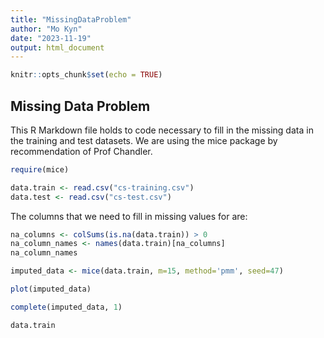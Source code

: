 ```yaml
---
title: "MissingDataProblem"
author: "Mo Kyn"
date: "2023-11-19"
output: html_document
---
```


```r
knitr::opts_chunk$set(echo = TRUE)
```

## Missing Data Problem
This R Markdown file holds to code necessary to fill in the missing data in the training and test datasets.
We are using the mice package by recommendation of Prof Chandler.

```r
require(mice)
```

```r
data.train <- read.csv("cs-training.csv")
data.test <- read.csv("cs-test.csv")
```

The columns that we need to fill in missing values for are:

```r
na_columns <- colSums(is.na(data.train)) > 0
na_column_names <- names(data.train)[na_columns]
na_column_names
```

```r
imputed_data <- mice(data.train, m=15, method='pmm', seed=47)
```


```r
plot(imputed_data)
```
```r
complete(imputed_data, 1)
```
```r
data.train
```

